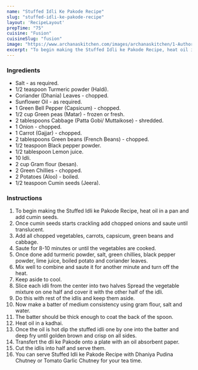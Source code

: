 ---
name: "Stuffed Idli Ke Pakode Recipe"
slug: "stuffed-idli-ke-pakode-recipe"
layout: 'RecipeLayout'
prepTime: "75"
cuisine: "Fusion"
cuisineSlug: "fusion"
image: "https://www.archanaskitchen.com/images/archanaskitchen/1-Author/Aarti_Sharma/Stuffed_Idli_ke_Pakodey.jpg"
excerpt: "To begin making the Stuffed Idli ke Pakode Recipe, heat oil in a pan and add cumin seeds"
---

### Ingredients

- Salt - as required.
- 1/2 teaspoon Turmeric powder (Haldi).
- Coriander (Dhania) Leaves - chopped.
- Sunflower Oil - as required.
- 1 Green Bell Pepper (Capsicum) - chopped.
- 1/2 cup Green peas (Matar) - frozen or fresh.
- 2 tablespoons Cabbage (Patta Gobi/ Muttaikose) - shredded.
- 1 Onion - chopped.
- 1 Carrot (Gajjar) - chopped.
- 2 tablespoons Green beans (French Beans) - chopped.
- 1/2 teaspoon Black pepper powder.
- 1/2 tablespoon Lemon juice.
- 10 Idli.
- 2 cup Gram flour (besan).
- 2 Green Chillies - chopped.
- 2 Potatoes (Aloo) - boiled.
- 1/2 teaspoon Cumin seeds (Jeera).

### Instructions

1. To begin making the Stuffed Idli ke Pakode Recipe, heat oil in a pan and add cumin seeds.
1. Once cumin seeds starts crackling add chopped onions and saute until translucent.
1. Add all chopped vegetables, carrots, capsicum, green beans and cabbage.
1. Saute for 8-10 minutes or until the vegetables are cooked.
1. Once done add turmeric powder, salt, green chillies, black pepper powder, lime juice, boiled potato and coriander leaves.
1. Mix well to combine and saute it for another minute and turn off the heat.
1. Keep aside to cool.
1. Slice each idli from the center into two halves Spread the vegetable mixture on one half and cover it with the other half of the idli.
1. Do this with rest of the idlis and keep them aside.
1. Now make a batter of medium consistency using gram flour, salt and water.
1. The batter should be thick enough to coat the back of the spoon.
1. Heat oil in a kadhai.
1. Once the oil is hot dip the stuffed idli one by one into the batter and deep fry until golden brown and crisp on all sides.
1. Transfert the dli ke Pakode onto a plate with an oil absorbent paper.
1. Cut the idlis into half and serve them.
1. You can serve Stuffed Idli ke Pakode Recipe with Dhaniya Pudina Chutney or Tomato Garlic Chutney for your tea time.
